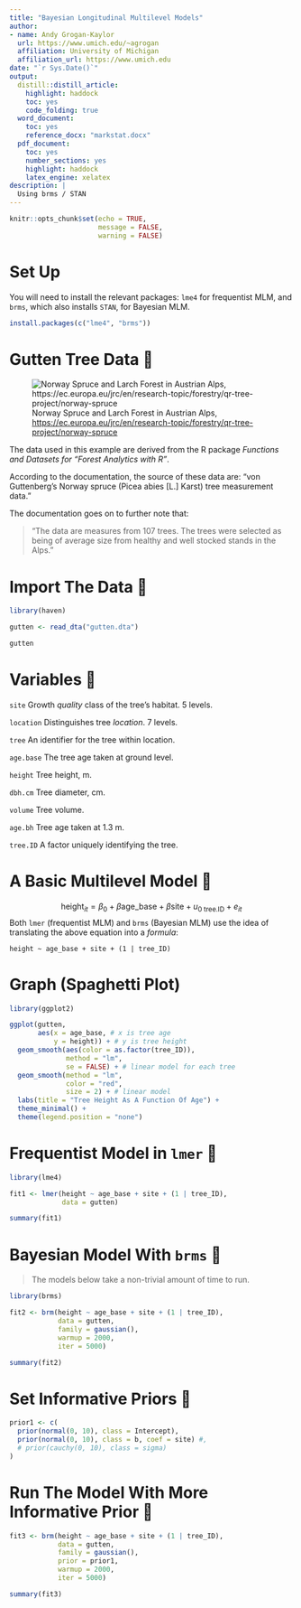 ```yaml
---
title: "Bayesian Longitudinal Multilevel Models"
author:
- name: Andy Grogan-Kaylor
  url: https://www.umich.edu/~agrogan
  affiliation: University of Michigan
  affiliation_url: https://www.umich.edu
date: "`r Sys.Date()`"
output:
  distill::distill_article:
    highlight: haddock
    toc: yes
    code_folding: true
  word_document:
    toc: yes
    reference_docx: "markstat.docx"
  pdf_document:
    toc: yes
    number_sections: yes
    highlight: haddock
    latex_engine: xelatex
description: |
  Using brms / STAN
---
```


```r

knitr::opts_chunk$set(echo = TRUE, 
                      message = FALSE,
                      warning = FALSE)

```

# Set Up

You will need to install the relevant packages: `lme4` for frequentist MLM, and `brms`, which also installs `STAN`, for Bayesian MLM.

```r

install.packages(c("lme4", "brms"))

```

# Gutten Tree Data 🌲

![Norway Spruce and Larch Forest in Austrian Alps, <https://ec.europa.eu/jrc/en/research-topic/forestry/qr-tree-project/norway-spruce>](fotolia-small.jpg)

The data used in this example are derived from the R package *Functions and Datasets for "Forest Analytics with R"*.

According to the documentation, the source of these data are: "von Guttenberg's Norway spruce (Picea abies [L.] Karst) tree measurement data."

The documentation goes on to further note that:

> "The data are measures from 107 trees. The trees were selected as being of average size from healthy and well stocked stands in the Alps."

# Import The Data 🌲

```r

library(haven)

gutten <- read_dta("gutten.dta")

gutten 

```

# Variables 🌲

`site` Growth *quality* class of the tree's habitat. 5 levels.

`location` Distinguishes tree *location*. 7 levels.

`tree` An identifier for the tree within location.

`age.base` The tree age taken at ground level.

`height` Tree height, m.

`dbh.cm` Tree diameter, cm.

`volume` Tree volume.

`age.bh` Tree age taken at 1.3 m.

`tree.ID` A factor uniquely identifying the tree.

# A Basic Multilevel Model 🌲

$$\text{height}_{it} = \beta_0 + \beta \text{age_base} + \beta \text{site} + u_{0\text{ tree.ID}} + e_{it}$$ Both `lmer` (frequentist MLM) and `brms` (Bayesian MLM) use the idea of translating the above equation into a *formula*:

`height ~ age_base + site + (1 | tree_ID)`

# Graph (Spaghetti Plot)

```r

library(ggplot2)

ggplot(gutten,
       aes(x = age_base, # x is tree age
           y = height)) + # y is tree height
  geom_smooth(aes(color = as.factor(tree_ID)), 
              method = "lm",
              se = FALSE) + # linear model for each tree
  geom_smooth(method = "lm", 
              color = "red",
              size = 2) + # linear model 
  labs(title = "Tree Height As A Function Of Age") +
  theme_minimal() +
  theme(legend.position = "none")

```

# Frequentist Model in `lmer` 🌲

```r

library(lme4)

fit1 <- lmer(height ~ age_base + site + (1 | tree_ID), 
             data = gutten)

summary(fit1)

```

# Bayesian Model With `brms` 🌲

> The models below take a non-trivial amount of time to run.

```r

library(brms)

fit2 <- brm(height ~ age_base + site + (1 | tree_ID), 
            data = gutten,
            family = gaussian(), 
            warmup = 2000, 
            iter = 5000)

summary(fit2)

```

# Set Informative Priors 🌲

```r

prior1 <- c(
  prior(normal(0, 10), class = Intercept), 
  prior(normal(0, 10), class = b, coef = site) #,
  # prior(cauchy(0, 10), class = sigma)
)

```

# Run The Model With More Informative Prior 🌲

```r

fit3 <- brm(height ~ age_base + site + (1 | tree_ID), 
            data = gutten,
            family = gaussian(), 
            prior = prior1,
            warmup = 2000, 
            iter = 5000)

summary(fit3)

```
